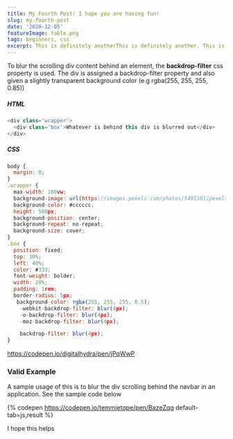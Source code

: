 ```yaml
---
title: My Fourth Post! I hope you are having fun!
slug: my-fourth-post
date: '2020-12-05'
featureImage: table.png
tags: beginners, css
excerpt: This is definitely anotherThis is definitely another. This is definitely anotherThis is definitely anotherThis is definitely anotherThis is definitely anotherThis is definitely anotherThis is definitely another.This is definitely another. This is definitely anotherThis is definitely anotherThis is definitely anotherTh
---
```




To blur the scrolling div content behind an element, the **backdrop-filter** css property is used. The div is assigned a backdrop-filter property and also given a slightly transparent background color (e.g rgba(255, 255, 255, 0.85))

##### HTML
```javascript
<div class='wrapper'>
  <div class='box'>Whatever is behind this div is blurred out</div>
</div>
```

##### CSS
```javascript
body {
  margin: 0;
}
.wrapper {
  max-width: 100vw;
  background-image: url(https://images.pexels.com/photos/5491161/pexels-photo-5491161.jpeg?auto=compress&cs=tinysrgb&dpr=2&h=650&w=940);
  background-color: #cccccc; 
  height: 500px;
  background-position: center;
  background-repeat: no-repeat;
  background-size: cover;
}
.box {
  position: fixed;
  top: 30%;
  left: 40%;
  color: #333;
  font-weight: bolder;
  width: 20%;
  padding: 1rem;
  border-radius: 5px;
   background-color: rgba(255, 255, 255, 0.5);
    -webkit-backdrop-filter: blur(4px);
    -o-backdrop-filter: blur(4px);
    -moz-backdrop-filter: blur(4px);

    backdrop-filter: blur(4px);
}
```
https://codepen.io/digitalhydra/pen/jPqWwP

### Valid Example

A sample usage of this is to blur the div scrolling behind the navbar in an application. See the sample code below

{% codepen https://codepen.io/temmietope/pen/BazeZqq default-tab=js,result %}


I hope this helps
